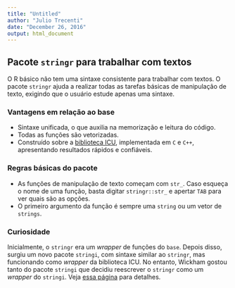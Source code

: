 ```yaml
---
title: "Untitled"
author: "Julio Trecenti"
date: "December 26, 2016"
output: html_document
---
```


## Pacote `stringr` para trabalhar com textos

O R básico não tem uma sintaxe consistente para trabalhar com textos. O pacote `stringr` ajuda a realizar todas as tarefas básicas de manipulação de texto, exigindo que o usuário estude apenas uma sintaxe.

### Vantagens em relação ao base

- Sintaxe unificada, o que auxilia na memorização e leitura do código.
- Todas as funções são vetorizadas.
- Construído sobre a [biblioteca ICU](http://site.icu-project.org/), implementada em `C` e `C++`, apresentando resultados rápidos e confiáveis.

### Regras básicas do pacote

- As funções de manipulação de texto começam com `str_`. Caso esqueça o nome de uma função, basta digitar `stringr::str_` e apertar `TAB` para ver quais são as opções.
- O primeiro argumento da função é sempre uma `string` ou um vetor de `strings`.

### Curiosidade

Inicialmente, o `stringr` era um *wrapper* de funções do `base`. Depois disso, surgiu um novo pacote `stringi`, com sintaxe similar ao `stringr`, mas funcionando como *wrapper* da biblioteca ICU. No entanto, Wickham gostou tanto do pacote `stringi` que decidiu reescrever o `stringr` como um *wrapper* do `stringi`. Veja [essa página](https://github.com/tidyverse/stringr/blob/master/NEWS.md) para detalhes.
